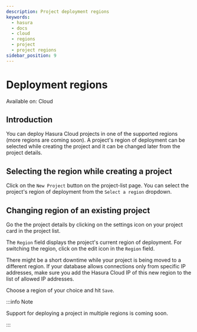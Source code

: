 ```yaml
---
description: Project deployment regions
keywords:
  - hasura
  - docs
  - cloud
  - regions
  - project
  - project regions
sidebar_position: 9
---
```



# Deployment regions

<div className='badge badge--primary heading-badge'>Available on: Cloud</div>

## Introduction

You can deploy Hasura Cloud projects in one of the supported regions (more regions are coming soon). A project's region
of deployment can be selected while creating the project and it can be changed later from the project details.

## Selecting the region while creating a project

Click on the `New Project` button on the project-list page. You can select the project's region of deployment from the
`Select a region` dropdown.

<Thumbnail src='/img/projects/regions-while-creation.png' alt='select regions while project creation' />

## Changing region of an existing project

Go the the project details by clicking on the settings icon on your project card in the project list.

<Thumbnail src='/img/getting-started/project-manage.png' alt='select regions while project creation' width='900px' />

The `Region` field displays the project's current region of deployment. For switching the region, click on the edit icon
in the `Region` field.

<Thumbnail src='/img/projects/region-edit-before.png' alt='select regions while project creation' />

There might be a short downtime while your project is being moved to a different region. If your database allows
connections only from specific IP addresses, make sure you add the Hasura Cloud IP of this new region to the list of
allowed IP addresses.

Choose a region of your choice and hit `Save`.

<Thumbnail src='/img/projects/region-change-confirmation.png' alt='change region confirmation' />

:::info Note

Support for deploying a project in multiple regions is coming soon.

:::
